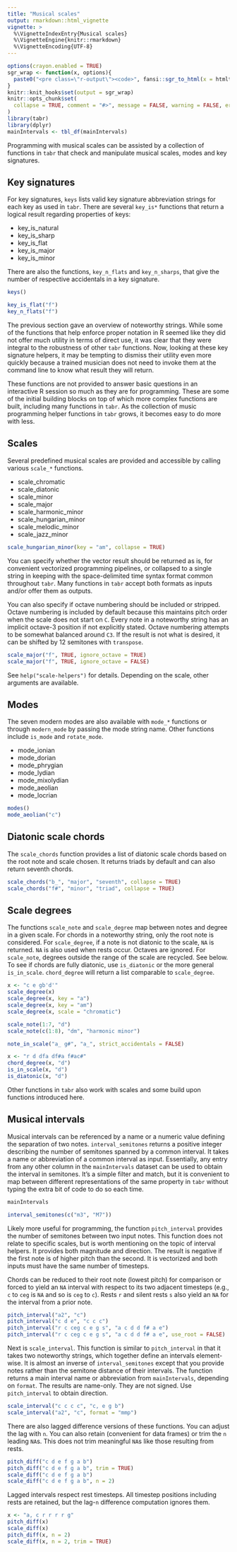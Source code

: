 ```yaml
---
title: "Musical scales"
output: rmarkdown::html_vignette
vignette: >
  %\VignetteIndexEntry{Musical scales}
  %\VignetteEngine{knitr::rmarkdown}
  %\VignetteEncoding{UTF-8}
---
```


```r
options(crayon.enabled = TRUE)
sgr_wrap <- function(x, options){
  paste0("<pre class=\"r-output\"><code>", fansi::sgr_to_html(x = htmltools::htmlEscape(x)), "</code></pre>")
}
knitr::knit_hooks$set(output = sgr_wrap)
knitr::opts_chunk$set(
  collapse = TRUE, comment = "#>", message = FALSE, warning = FALSE, error = FALSE, tidy = FALSE, out.width = "100%"
)
library(tabr)
library(dplyr)
mainIntervals <- tbl_df(mainIntervals)
```

Programming with musical scales can be assisted by a collection of functions in `tabr` that check and manipulate musical scales, modes and key signatures.

## Key signatures

For key signatures, `keys` lists valid key signature abbreviation strings for each key as used in `tabr`. There are several `key_is*` functions that return a logical result regarding properties of keys:

* key_is_natural
* key_is_sharp
* key_is_flat
* key_is_major
* key_is_minor

There are also the functions, `key_n_flats` and `key_n_sharps`, that give the number of respective accidentals in a key signature.

```r
keys()

key_is_flat("f")
key_n_flats("f")
```

The previous section gave an overview of noteworthy strings. While some of the functions that help enforce proper notation in R seemed like they did not offer much utility in terms of direct use, it was clear that they were integral to the robustness of other `tabr` functions. Now, looking at these key signature helpers, it may be tempting to dismiss their utility even more quickly because a trained musician does not need to invoke them at the command line to know what result they will return.

These functions are not provided to answer basic questions in an interactive R session so much as they are for programming. These are some of the initial building blocks on top of which more complex functions are built, including many functions in `tabr`. As the collection of music programming helper functions in `tabr` grows, it becomes easy to do more with less.

## Scales

Several predefined musical scales are provided and accessible by calling various `scale_*` functions. 

* scale_chromatic
* scale_diatonic
* scale_minor
* scale_major
* scale_harmonic_minor
* scale_hungarian_minor
* scale_melodic_minor
* scale_jazz_minor

```r
scale_hungarian_minor(key = "am", collapse = TRUE)
```

You can specify whether the vector result should be returned as is, for convenient vectorized programming pipelines, or collapsed to a single string in keeping with the space-delimited time syntax format common throughout `tabr`. Many functions in `tabr` accept both formats as inputs and/or offer them as outputs. 

You can also specify if octave numbering should be included or stripped. Octave numbering is included by default because this maintains pitch order when the scale does not start on `C`. Every note in a noteworthy string has an implicit octave-3 position if not explicitly stated. Octave numbering attempts to be somewhat balanced around `C3`. If the result is not what is desired, it can be shifted by 12 semitones with `transpose`.

```r
scale_major("f", TRUE, ignore_octave = TRUE)
scale_major("f", TRUE, ignore_octave = FALSE)
```

See `help("scale-helpers")` for details. Depending on the scale, other arguments are available.

## Modes

The seven modern modes are also available with `mode_*` functions or through `modern_mode` by passing the mode string name. Other functions include `is_mode` and `rotate_mode`.

* mode_ionian
* mode_dorian
* mode_phrygian
* mode_lydian
* mode_mixolydian
* mode_aeolian
* mode_locrian

```r
modes()
mode_aeolian("c")
```

## Diatonic scale chords

The `scale_chords` function provides a list of diatonic scale chords based on the root note and scale chosen. It returns triads by default and can also return seventh chords.

```r
scale_chords("b_", "major", "seventh", collapse = TRUE)
scale_chords("f#", "minor", "triad", collapse = TRUE)
```

## Scale degrees

The functions `scale_note` and `scale_degree` map between notes and degree in a given scale. For chords in a noteworthy string, only the root note is considered. For `scale_degree`, if a note is not diatonic to the scale, `NA` is returned. `NA` is also used when rests occur. Octaves are ignored. For `scale_note`, degrees outside the range of the scale are recycled. See below. To see if chords are fully diatonic, use `is_diatonic` or the more general `is_in_scale`. `chord_degree` will return a list comparable to `scale_degree`.

```r
x <- "c e gb'd'"
scale_degree(x)
scale_degree(x, key = "a")
scale_degree(x, key = "am")
scale_degree(x, scale = "chromatic")

scale_note(1:7, "d")
scale_note(c(1:8), "dm", "harmonic minor")

note_in_scale("a_ g#", "a_", strict_accidentals = FALSE)

x <- "r d dfa df#a f#ac#"
chord_degree(x, "d")
is_in_scale(x, "d")
is_diatonic(x, "d")
```

Other functions in `tabr` also work with scales and some build upon functions introduced here.

## Musical intervals

Musical intervals can be referenced by a name or a numeric value defining the separation of two notes. `interval_semitones` returns a positive integer describing the number of semitones spanned by a common interval. It takes a name or abbreviation of a common interval as input. Essentially, any entry from any other column in the `mainIntervals` dataset can be used to obtain the interval in semitones. It's a simple filter and match, but it is convenient to map between different representations of the same property in `tabr` without typing the extra bit of code to do so each time.

```r
mainIntervals

interval_semitones(c("m3", "M7"))
```

Likely more useful for programming, the function `pitch_interval` provides the number of semitones between two input notes. This function does not relate to specific scales, but is worth mentioning on the topic of interval helpers. It provides both magnitude and direction. The result is negative if the first note is of higher pitch than the second. It is vectorized and both inputs must have the same number of timesteps. 

Chords can be reduced to their root note (lowest pitch) for comparison or forced to yield an `NA` interval with respect to its two adjacent timesteps (e.g., `c` to `ceg` is `NA` and so is `ceg` to `c`). Rests `r` and silent rests `s` also yield an `NA` for the interval from a prior note.

```r
pitch_interval("a2", "c")
pitch_interval("c d e", "c c c")
pitch_interval("r c ceg c e g s", "a c d d f# a e")
pitch_interval("r c ceg c e g s", "a c d d f# a e", use_root = FALSE)
```

Next is `scale_interval`. This function is similar to `pitch_interval` in that it takes two noteworthy strings, which together define an intervals element-wise. It is almost an inverse of `interval_semitones` except that you provide notes rather than the semitone distance of their intervals. The function returns a main interval name or abbreviation from `mainIntervals`, depending on `format`. The results are name-only. They are not signed. Use `pitch_interval` to obtain direction.

```r
scale_interval("c c c c", "c, e g b")
scale_interval("a2", "c", format = "mmp")
```

There are also lagged difference versions of these functions. You can adjust the lag with `n`. You can also retain (convenient for data frames) or trim the `n` leading `NA`s. This does not trim meaningful `NA`s like those resulting from rests.

```r
pitch_diff("c d e f g a b")
pitch_diff("c d e f g a b", trim = TRUE)
scale_diff("c d e f g a b")
scale_diff("c d e f g a b", n = 2)
```

Lagged intervals respect rest timesteps. All timestep positions including rests are retained, but the lag-`n` difference computation ignores them.

```r
x <- "a, c r r r r g"
pitch_diff(x)
scale_diff(x)
pitch_diff(x, n = 2)
scale_diff(x, n = 2, trim = TRUE)
```
